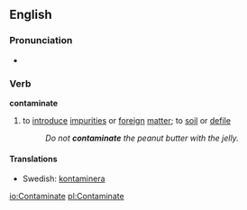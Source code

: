 ==English==
===Pronunciation===
*{{audio|en-us-contaminate.ogg|Audio (US)}}

===Verb===
'''contaminate'''
#to [[introduce]] [[impurities]] or [[foreign]] [[matter]]; to [[soil]] or [[defile]]
#:''Do not '''contaminate''' the peanut butter with the jelly.''

====Translations====
*Swedish: [[kontaminera]]

[[io:Contaminate]]
[[pl:Contaminate]]